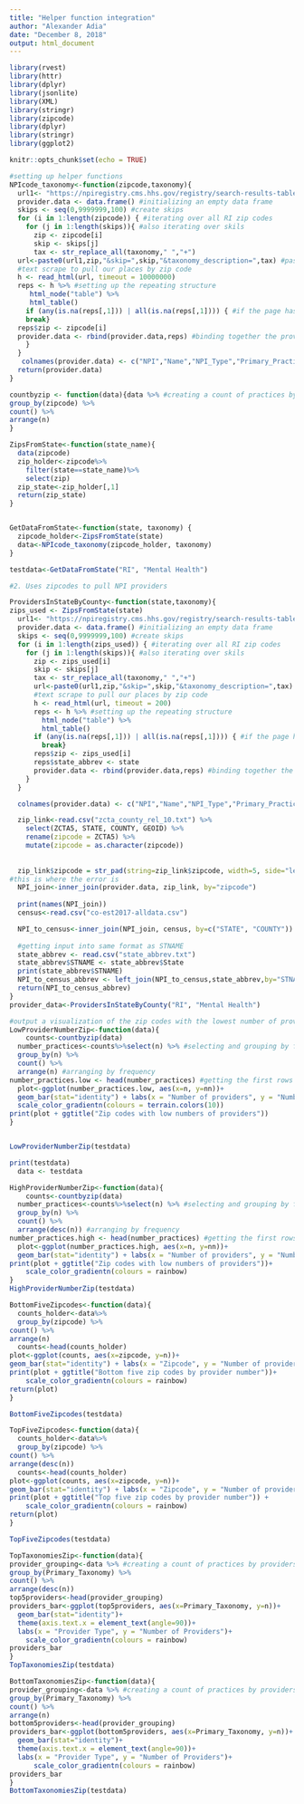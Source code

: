 ```yaml
---
title: "Helper function integration"
author: "Alexander Adia"
date: "December 8, 2018"
output: html_document
---
```

 
```r
library(rvest)
library(httr)
library(dplyr)
library(jsonlite)
library(XML)
library(stringr)
library(zipcode)
library(dplyr)
library(stringr)
library(ggplot2)
```

```r
knitr::opts_chunk$set(echo = TRUE)
```

```r
#setting up helper functions
NPIcode_taxonomy<-function(zipcode,taxonomy){
  url1<- "https://npiregistry.cms.hhs.gov/registry/search-results-table?addressType=ANY&postal_code=" #setting the url to scrape from
  provider.data <- data.frame() #initializing an empty data frame
  skips <- seq(0,9999999,100) #create skips
  for (i in 1:length(zipcode)) { #iterating over all RI zip codes
    for (j in 1:length(skips)){ #also iterating over skils
      zip <- zipcode[i]
      skip <- skips[j]
      tax <- str_replace_all(taxonomy," ","+")
  url<-paste0(url1,zip,"&skip=",skip,"&taxonomy_description=",tax) #pasting the url, with the rhode island zip code and including the skips
  #text scrape to pull our places by zip code
  h <- read_html(url, timeout = 10000000)
  reps <- h %>% #setting up the repeating structure
     html_node("table") %>%
     html_table()
    if (any(is.na(reps[,1])) | all(is.na(reps[,1]))) { #if the page has no physicians, move to next zip code
    break}
  reps$zip <- zipcode[i]
  provider.data <- rbind(provider.data,reps) #binding together the provider data and reps data
    }
  }
   colnames(provider.data) <- c("NPI","Name","NPI_Type","Primary_Practice_Address","Phone","Primary_Taxonomy","zipcode")
  return(provider.data)
}

countbyzip <- function(data){data %>% #creating a count of practices by zip code
group_by(zipcode) %>% 
count() %>%
arrange(n) 
}

ZipsFromState<-function(state_name){
  data(zipcode)
  zip_holder<-zipcode%>%
    filter(state==state_name)%>%
    select(zip)
  zip_state<-zip_holder[,1]
  return(zip_state)
}



```


```r
GetDataFromState<-function(state, taxonomy) {
  zipcode_holder<-ZipsFromState(state)
  data<-NPIcode_taxonomy(zipcode_holder, taxonomy)
}

testdata<-GetDataFromState("RI", "Mental Health")
```

```r
#2. Uses zipcodes to pull NPI providers

ProvidersInStateByCounty<-function(state,taxonomy){
zips_used <- ZipsFromState(state)
  url1<- "https://npiregistry.cms.hhs.gov/registry/search-results-table?addressType=ANY&postal_code=" #setting the url to scrape from
  provider.data <- data.frame() #initializing an empty data frame
  skips <- seq(0,9999999,100) #create skips
  for (i in 1:length(zips_used)) { #iterating over all RI zip codes
    for (j in 1:length(skips)){ #also iterating over skils
      zip <- zips_used[i]
      skip <- skips[j]
      tax <- str_replace_all(taxonomy," ","+")
      url<-paste0(url1,zip,"&skip=",skip,"&taxonomy_description=",tax) #pasting the url, with the rhode island zip code and including the skips
      #text scrape to pull our places by zip code
      h <- read_html(url, timeout = 200)
      reps <- h %>% #setting up the repeating structure
        html_node("table") %>%
        html_table()
      if (any(is.na(reps[,1])) | all(is.na(reps[,1]))) { #if the page has no physicians, move to next zip code
        break}
      reps$zip <- zips_used[i]
      reps$state_abbrev <- state
      provider.data <- rbind(provider.data,reps) #binding together the provider data and reps data
    }
  }

  colnames(provider.data) <- c("NPI","Name","NPI_Type","Primary_Practice_Address","Phone","Primary_Taxonomy","zipcode")

  zip_link<-read.csv("zcta_county_rel_10.txt") %>%
    select(ZCTA5, STATE, COUNTY, GEOID) %>%
    rename(zipcode = ZCTA5) %>%
    mutate(zipcode = as.character(zipcode))
  
  
  zip_link$zipcode = str_pad(string=zip_link$zipcode, width=5, side="left", pad="0")
#this is where the error is
  NPI_join<-inner_join(provider.data, zip_link, by="zipcode")
  
  print(names(NPI_join))
  census<-read.csv("co-est2017-alldata.csv")

  NPI_to_census<-inner_join(NPI_join, census, by=c("STATE", "COUNTY"))
  
  #getting input into same format as STNAME
  state_abbrev <- read.csv("state_abbrev.txt")
  state_abbrev$STNAME <- state_abbrev$State
  print(state_abbrev$STNAME)
  NPI_to_census_abbrev <- left_join(NPI_to_census,state_abbrev,by="STNAME")
  return(NPI_to_census_abbrev)
}
provider_data<-ProvidersInStateByCounty("RI", "Mental Health")

```



```r
#output a visualization of the zip codes with the lowest number of providers in a state (with at least one provider minimum in the zip code)
LowProviderNumberZip<-function(data){
    counts<-countbyzip(data)
  number_practices<-counts%>%select(n) %>% #selecting and grouping by frequency
  group_by(n) %>%
  count() %>%
  arrange(n) #arranging by frequency
number_practices.low <- head(number_practices) #getting the first rows of the number_pratices and desingnating them as low numbers of practices
  plot<-ggplot(number_practices.low, aes(x=n, y=nn))+
  geom_bar(stat="identity") + labs(x = "Number of providers", y = "Number of zip codes")+
  scale_color_gradientn(colours = terrain.colors(10))
print(plot + ggtitle("Zip codes with low numbers of providers"))
}


LowProviderNumberZip(testdata)

print(testdata)
  data <- testdata
``` 


```r
HighProviderNumberZip<-function(data){
    counts<-countbyzip(data)
  number_practices<-counts%>%select(n) %>% #selecting and grouping by frequency
  group_by(n) %>%
  count() %>%
  arrange(desc(n)) #arranging by frequency
number_practices.high <- head(number_practices) #getting the first rows of the number_pratices and desingnating them as low numbers of practices
  plot<-ggplot(number_practices.high, aes(x=n, y=nn))+
  geom_bar(stat="identity") + labs(x = "Number of providers", y = "Number of zip codes")
print(plot + ggtitle("Zip codes with low numbers of providers"))+
    scale_color_gradientn(colours = rainbow)  
}
HighProviderNumberZip(testdata)

```

```r
BottomFiveZipcodes<-function(data){
  counts_holder<-data%>%
  group_by(zipcode) %>% 
count() %>%
arrange(n) 
  counts<-head(counts_holder)
plot<-ggplot(counts, aes(x=zipcode, y=n))+
geom_bar(stat="identity") + labs(x = "Zipcode", y = "Number of providers")+
print(plot + ggtitle("Bottom five zip codes by provider number"))+
    scale_color_gradientn(colours = rainbow)
return(plot)
}

BottomFiveZipcodes(testdata)
```

```r
TopFiveZipcodes<-function(data){
  counts_holder<-data%>%
  group_by(zipcode) %>% 
count() %>%
arrange(desc(n)) 
  counts<-head(counts_holder)
plot<-ggplot(counts, aes(x=zipcode, y=n))+
geom_bar(stat="identity") + labs(x = "Zipcode", y = "Number of providers")+
print(plot + ggtitle("Top five zip codes by provider number")) +
    scale_color_gradientn(colours = rainbow)
return(plot)
}

TopFiveZipcodes(testdata)
```

```r
TopTaxonomiesZip<-function(data){
provider_grouping<-data %>% #creating a count of practices by providers
group_by(Primary_Taxonomy) %>% 
count() %>%
arrange(desc(n))
top5providers<-head(provider_grouping)
providers_bar<-ggplot(top5providers, aes(x=Primary_Taxonomy, y=n))+
  geom_bar(stat="identity")+
  theme(axis.text.x = element_text(angle=90))+
  labs(x = "Provider Type", y = "Number of Providers")+
    scale_color_gradientn(colours = rainbow)
providers_bar
}
TopTaxonomiesZip(testdata)
```

```r
BottomTaxonomiesZip<-function(data){
provider_grouping<-data %>% #creating a count of practices by providers
group_by(Primary_Taxonomy) %>% 
count() %>%
arrange(n)
bottom5providers<-head(provider_grouping)
providers_bar<-ggplot(bottom5providers, aes(x=Primary_Taxonomy, y=n))+
  geom_bar(stat="identity")+
  theme(axis.text.x = element_text(angle=90))+
  labs(x = "Provider Type", y = "Number of Providers")+
      scale_color_gradientn(colours = rainbow)
providers_bar
}
BottomTaxonomiesZip(testdata)
```


```r


```
